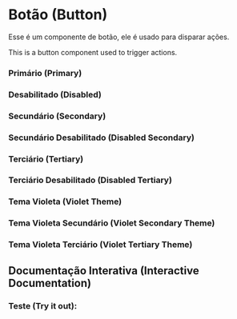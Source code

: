 
<Meta of={ButtonStories} />

# Botão (Button)

Esse é um componente de botão, ele é usado para disparar ações.

This is a button component used to trigger actions.

### Primário (Primary)
<Canvas of={ButtonStories.Primary} />

### Desabilitado (Disabled)
<Canvas of={ButtonStories.Disabled} />

### Secundário (Secondary)
<Canvas of={ButtonStories.Secondary} />

### Secundário Desabilitado (Disabled Secondary)
<Canvas of={ButtonStories.SecondaryDisabled} />

### Terciário (Tertiary)
<Canvas of={ButtonStories.Tertiary} />

### Terciário Desabilitado (Disabled Tertiary)
<Canvas of={ButtonStories.TertiaryDisabled} />

### Tema Violeta (Violet Theme)
<Canvas of={ButtonStories.Violet} />

### Tema Violeta Secundário (Violet Secondary Theme)
<Canvas of={ButtonStories.VioletSecondary} />

### Tema Violeta Terciário (Violet Tertiary Theme)
<Canvas of={ButtonStories.VioletTertiary} />

## Documentação Interativa (Interactive Documentation)

### Teste (Try it out):

<Primary />
<Controls />